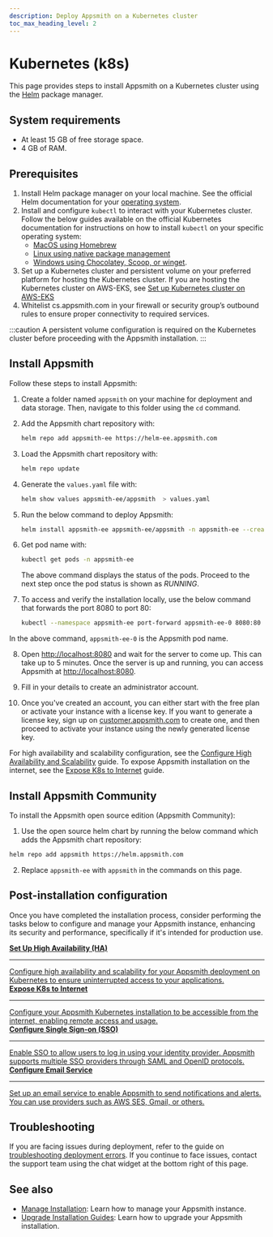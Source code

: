 ```yaml
---
description: Deploy Appsmith on a Kubernetes cluster
toc_max_heading_level: 2
---
```



# Kubernetes (k8s)

This page provides steps to install Appsmith on a Kubernetes cluster using the [Helm](https://helm.sh) package manager.

<VideoEmbed
  host="youtube"
  videoId="wZzYL1uZwds"
  title="How To Deploy Appsmith On Kubernetes"
  caption="How To Deploy Appsmith On Kubernetes"
/>

## System requirements

- At least 15 GB of free storage space.
- 4 GB of RAM.

## Prerequisites

1. Install Helm package manager on your local machine. See the official Helm documentation for your [operating system](https://helm.sh/docs/intro/install/#through-package-managers).
2. Install and configure `kubectl` to interact with your Kubernetes cluster. Follow the below guides available on the official Kubernetes documentation for instructions on how to install `kubectl` on your specific operating system:
   - [MacOS using Homebrew](https://kubernetes.io/docs/tasks/tools/install-kubectl-macos/#install-with-homebrew-on-macos)
   - [Linux using native package management](https://kubernetes.io/docs/tasks/tools/install-kubectl-linux/#install-using-native-package-management)
   - [Windows using Chocolatey, Scoop, or winget](https://kubernetes.io/docs/tasks/tools/install-kubectl-windows/#install-nonstandard-package-tools).
3. Set up a Kubernetes cluster and persistent volume on your preferred platform for hosting the Kubernetes cluster. If you are hosting the Kubernetes cluster on AWS-EKS, see [Set up Kubernetes cluster on AWS-EKS](/getting-started/setup/installation-guides/kubernetes/setup-kubernetes-cluster-aws-eks)
4. Whitelist cs.appsmith.com in your firewall or security group’s outbound rules to ensure proper connectivity to required services.

:::caution
A persistent volume configuration is required on the Kubernetes cluster before proceeding with the Appsmith installation.
:::

## Install Appsmith

Follow these steps to install Appsmith:

1. Create a folder named `appsmith` on your machine for deployment and data storage. Then, navigate to this folder using the `cd` command.

<a id="update-helm-command"></a>

2. Add the Appsmith chart repository with:

    ```bash
    helm repo add appsmith-ee https://helm-ee.appsmith.com
    ```

3. Load the Appsmith chart repository with:

    ```bash
    helm repo update
    ```

4. Generate the `values.yaml` file with:

    ```bash
    helm show values appsmith-ee/appsmith  > values.yaml
    ```

5. Run the below command to deploy Appsmith:

    ```bash
    helm install appsmith-ee appsmith-ee/appsmith -n appsmith-ee --create-namespace -f values.yaml
    ```

6. Get pod name with:

    ```bash
    kubectl get pods -n appsmith-ee
    ```

    The above command displays the status of the pods. Proceed to the next step once the pod status is shown as _RUNNING_.

7. To access and verify the installation locally, use the below command that forwards the port 8080 to port 80:

    ```bash
    kubectl --namespace appsmith-ee port-forward appsmith-ee-0 8080:80
    ```

  In the above command, `appsmith-ee-0` is the Appsmith pod name.

8. Open [http://localhost:8080](http://localhost:8080) and wait for the server to come up. This can take up to 5 minutes. Once the server is up and running, you can access Appsmith at [http://localhost:8080](http://localhost:8080).

9. Fill in your details to create an administrator account.

10. Once you've created an account, you can either start with the free plan or activate your instance with a license key. If you want to generate a license key, sign up on [customer.appsmith.com](https://customer.appsmith.com) to create one, and then proceed to activate your instance using the newly generated license key.


For high availability and scalability configuration, see the [Configure High Availability and Scalability](/getting-started/setup/installation-guides/kubernetes/configure-high-availability) guide. To expose Appsmith installation on the internet, see the [Expose K8s to Internet](/getting-started/setup/installation-guides/kubernetes/publish-appsmith-online) guide.

## Install Appsmith Community

To install the Appsmith open source edition (Appsmith Community):

1. Use the open source helm chart by running the below command which adds the Appsmith chart repository:

```bash
helm repo add appsmith https://helm.appsmith.com
```

2. Replace `appsmith-ee` with `appsmith` in the commands on this page.

## Post-installation configuration

Once you have completed the installation process, consider performing the tasks below to configure and manage your Appsmith instance, enhancing its security and performance, specifically if it's intended for production use.
<br/>
<div className="containerGridSampleApp">
  <a className="containerAnchor containerColumnSampleApp columnGrid column-one" href="/getting-started/setup/installation-guides/kubernetes/configure-high-availability">
    <div className="containerHead">
      <div className="containerHeading">
        <strong>Set Up High Availability (HA)</strong>
      </div>
    </div>
    <hr className="gradient-hr" />
    <div className="containerDescription">
      Configure high availability and scalability for your Appsmith deployment on Kubernetes to ensure uninterrupted access to your applications. 
    </div>
  </a>

  <a className="containerAnchor containerColumnSampleApp columnGrid column-two" href="/getting-started/setup/installation-guides/kubernetes/publish-appsmith-online">
    <div className="containerHead">
      <div className="containerHeading">
        <strong>Expose K8s to Internet</strong>
      </div>
    </div>
    <hr className="gradient-hr" />
    <div className="containerDescription">
      Configure your Appsmith Kubernetes installation to be accessible from the internet, enabling remote access and usage. 
    </div>
  </a>
</div>

<div className="containerGridSampleApp">
  <a className="containerAnchor containerColumnSampleApp columnGrid column-one" href="/getting-started/setup/instance-configuration/authentication">
    <div className="containerHead">
      <div className="containerHeading">
        <strong>Configure Single Sign-on (SSO)</strong>
      </div>
    </div>
    <hr className="gradient-hr" />
    <div className="containerDescription">
      Enable SSO to allow users to log in using your identity provider. Appsmith supports multiple SSO providers through SAML and OpenID protocols. 
    </div>
  </a>

  <a className="containerAnchor containerColumnSampleApp columnGrid column-two" href="/getting-started/setup/instance-configuration/email">
    <div className="containerHead">
      <div className="containerHeading">
        <strong>Configure Email Service</strong>
      </div>
    </div>
    <hr className="gradient-hr" />
    <div className="containerDescription">
      Set up an email service to enable Appsmith to send notifications and alerts. You can use providers such as AWS SES, Gmail, or others. 
    </div>
  </a>
</div>

## Troubleshooting

If you are facing issues during deployment, refer to the guide on [troubleshooting deployment errors](/help-and-support/troubleshooting-guide/deployment-errors). If you continue to face issues, contact the support team using the chat widget at the bottom right of this page.

## See also

- [Manage Installation](/getting-started/setup/instance-configuration): Learn how to manage your Appsmith instance.
- [Upgrade Installation Guides](/getting-started/setup/instance-management/): Learn how to upgrade your Appsmith installation.
